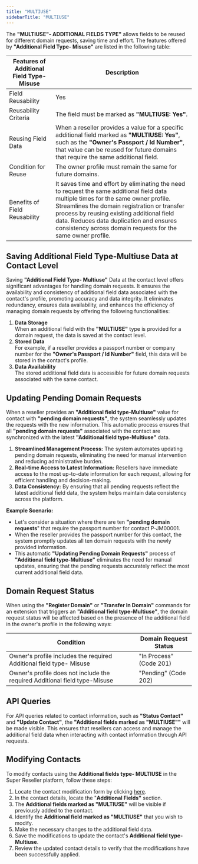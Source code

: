```yaml
---
title: "MULTIUSE"
sidebarTitle: "MULTIUSE"
---
```


The **"MULTIUSE"- ADDITIONAL FIELDS TYPE"** allows fields to be reused for different domain requests, saving time and effort. The features offered by **"Additional Field Type- Misuse"** are listed in the following table:

| Features of Additional Field Type- Misuse | Description                                                                                                                                                                                                                                                                                                                                  |
| ----------------------------------------- | -------------------------------------------------------------------------------------------------------------------------------------------------------------------------------------------------------------------------------------------------------------------------------------------------------------------------------------------- |
| Field Reusability                         | Yes                                                                                                                                                                                                                                                                                                                                          |
| Reusability Criteria                      | The field must be marked as **"MULTIUSE: Yes"**.                                                                                                                                                                                                                                                                                             |
| Reusing Field Data                        | When a reseller provides a value for a specific additional field marked as **"MULTIUSE: Yes"**,  such as the **"Owner's Passport / Id Number"**, that value can be reused for future domains that require the same additional field.                                                                                                          |
| Condition for Reuse                       | The owner profile must remain the same for future domains.                                                                                                                                                                                                                                                                                   |
| Benefits of Field Reusability             | It saves time and effort by eliminating the need to request the same additional field data multiple times for the same owner profile. Streamlines the domain registration or transfer process by reusing existing additional field data. Reduces data duplication and ensures consistency across domain requests for the same owner profile. |

## Saving Additional Field Type-Multiuse Data at Contact Level

Saving **"Additional Field Type- Multiuse"** Data at the contact level offers significant advantages for handling domain requests. It ensures the availability and consistency of additional field data associated with the contact's profile, promoting accuracy and data integrity. It eliminates redundancy, ensures data availability, and enhances the efficiency of managing domain requests by offering the following functionalities:

1. **Data Storage**  
   When an additional field with the **"MULTIUSE"** type is provided for a domain request, the data is saved at the contact level.
2. **Stored Data**  
   For example, if a reseller provides a passport number or company number for the **"Owner's Passport / Id Number"** field, this data will be stored in the contact's profile.
3. **Data Availability**  
   The stored additional field data is accessible for future domain requests associated with the same contact.

## Updating Pending Domain Requests

When a reseller provides an **"Additional field type-Multiuse"** value for contact with **"pending domain requests"**, the system seamlessly updates the requests with the new information. This automatic process ensures that all **"pending domain requests"** associated with the contact are synchronized with the latest **"Additional field type-Multiuse"** data. 

1. **Streamlined Management Process:** The system automates updating pending domain requests, eliminating the need for manual intervention and reducing administrative burden.
2. **Real-time Access to Latest Information:** Resellers have immediate access to the most up-to-date information for each request, allowing for efficient handling and decision-making.
3. **Data Consistency:** By ensuring that all pending requests reflect the latest additional field data, the system helps maintain data consistency across the platform.

**Example Scenario:**

- Let's consider a situation where there are ten **"pending domain requests**" that require the passport number for contact P-JM00001. 
- When the reseller provides the passport number for this contact, the system promptly updates all ten domain requests with the newly provided information.
- This automatic **"Updating Pending Domain Requests"** process of  **"Additional field type-Multiuse"** eliminates the need for manual updates, ensuring that the pending requests accurately reflect the most current additional field data.

## Domain Request Status

When using the **"Register Domain"** or **"Transfer In Domain"** commands for an extension that triggers an **"Additional field type-Multiuse"**, the domain request status will be affected based on the presence of the additional field in the owner's profile in the following ways:

| Condition                                                                  | Domain Request Status   |
| -------------------------------------------------------------------------- | ----------------------- |
| Owner's profile includes the required Additional field type- Misuse        | "In Process" (Code 201) |
| Owner's profile does not include the required Additional field type-Misuse | "Pending" (Code 202)    |

## API Queries

For API queries related to contact information, such as **"Status Contact"** and **"Update Contact"**, the **"Additional fields marked as "MULTIUSE""** will be made visible. This ensures that resellers can access and manage the additional field data when interacting with contact information through API requests.

## Modifying Contacts

To modify contacts using the **Additional fields type- MULTIUSE** in the Super Reseller platform, follow these steps:

1. Locate the contact modification form by clicking [here](https://superreseller-qa.nominus.host/forms/contacts/modify).
2. In the contact details, locate the "**Additional Fields"** section.
3. The **Additional fields marked as "MULTIUSE"** will be visible if previously added to the contact. 
4. Identify the **Additional field marked as "MULTIUSE"** that you wish to modify.
5. Make the necessary changes to the additional field data.
6. Save the modifications to update the contact's **Additional field type-Multiuse**.
7. Review the updated contact details to verify that the modifications have been successfully applied.